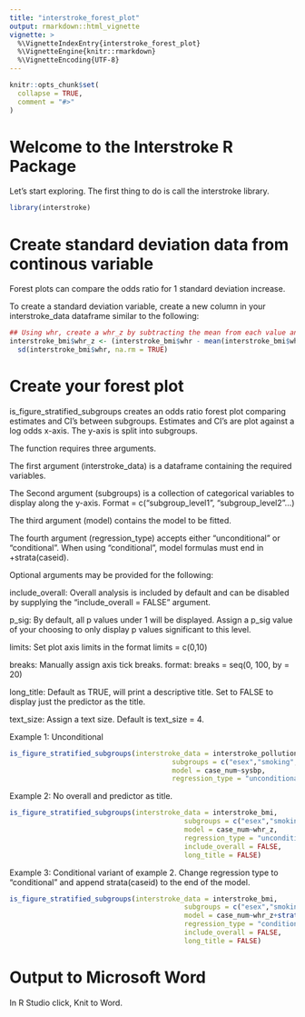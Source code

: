 ```yaml
---
title: "interstroke_forest_plot"
output: rmarkdown::html_vignette
vignette: >
  %\VignetteIndexEntry{interstroke_forest_plot}
  %\VignetteEngine{knitr::rmarkdown}
  %\VignetteEncoding{UTF-8}
---
```


```r
knitr::opts_chunk$set(
  collapse = TRUE,
  comment = "#>"
)
```

# Welcome to the Interstroke R Package
Let's start exploring. The first thing to do is call the interstroke library.

```r
library(interstroke)
```

# Create standard deviation data from continous variable

Forest plots can compare the odds ratio for 1 standard deviation increase. 

To create a standard deviation variable, create a new column in your interstroke_data dataframe similar to the following:

```r

## Using whr, create a whr_z by subtracting the mean from each value and dividing by the standard deviation
interstroke_bmi$whr_z <- (interstroke_bmi$whr - mean(interstroke_bmi$whr, na.rm = TRUE)) / 
  sd(interstroke_bmi$whr, na.rm = TRUE)

```


# Create your forest plot
is_figure_stratified_subgroups creates an odds ratio forest plot comparing estimates and CI's between subgroups. Estimates and CI's are plot against a log odds x-axis. The y-axis is split into subgroups. 

The function requires three arguments. 

The first argument (interstroke_data) is a dataframe containing the required variables. 

The Second argument (subgroups) is a collection of categorical variables to display along the y-axis. Format = c("subgroup_level1", "subgroup_level2"...)

The third argument (model) contains the model to be fitted. 

The fourth argument (regression_type) accepts either "unconditional" or "conditional". When using "conditional", model formulas must end in +strata(caseid). 

Optional arguments may be provided for the following:

include_overall: Overall analysis is included by default and can be disabled by supplying the "include_overall = FALSE" argument. 

p_sig: By default, all p values under 1 will be displayed. Assign a p_sig value of your choosing to only display p values significant to this level. 

limits: Set plot axis limits in the format limits = c(0,10)

breaks: Manually assign axis tick breaks. format: breaks = seq(0, 100, by = 20)

long_title: Default as TRUE, will print a descriptive title. Set to FALSE to display just the predictor as the title. 

text_size: Assign a text size. Default is text_size = 4.

Example 1: Unconditional 

```r

is_figure_stratified_subgroups(interstroke_data = interstroke_pollution,
                                        subgroups = c("esex","smoking","antihypertpre","cardiacrfcat"),
                                        model = case_num~sysbp,
                                        regression_type = "unconditional")

```

Example 2: No overall and predictor as title. 

```r

is_figure_stratified_subgroups(interstroke_data = interstroke_bmi,
                                           subgroups = c("esex","smoking","alcohfreqcat","antihypertpre","cardiacrfcat"),
                                           model = case_num~whr_z,
                                           regression_type = "unconditional",
                                           include_overall = FALSE,
                                           long_title = FALSE)

```

Example 3: Conditional variant of example 2. Change regression type to "conditional" and append strata(caseid) to the end of the model.

```r

is_figure_stratified_subgroups(interstroke_data = interstroke_bmi,
                                           subgroups = c("esex","smoking","alcohfreqcat","antihypertpre","cardiacrfcat"),
                                           model = case_num~whr_z+strata(caseid),
                                           regression_type = "conditional",
                                           include_overall = FALSE,
                                           long_title = FALSE)

```

# Output to Microsoft Word

In R Studio click, Knit to Word.
